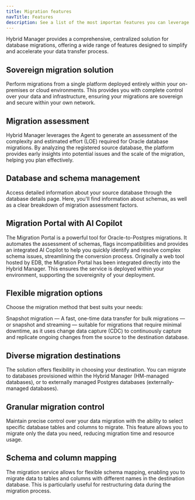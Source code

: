```yaml
---
title: Migration features 
navTitle: Features
description: See a list of the most importan features you can leverage to perform migrations with the Hybrid Manager.
---
```


Hybrid Manager provides a comprehensive, centralized solution for database migrations, offering a wide range of features designed to simplify and accelerate your data transfer process.

## Sovereign migration solution

Perform migrations from a single platform deployed entirely within your on-premises or cloud environments. This provides you with complete control over your data and infrastructure, ensuring your migrations are sovereign and secure within your own network.

## Migration assessment 

Hybrid Manager leverages the Agent to generate an assessment of the complexity and estimated effort (LOE) required for Oracle database migrations. By analyzing the registered source database, the platform provides early insights into potential issues and the scale of the migration, helping you plan effectively.

## Database and schema management

Access detailed information about your source database through the database details page. Here, you'll find information about schemas, as well as a clear breakdown of migration assessment factors.

## Migration Portal with AI Copilot

The Migration Portal is a powerful tool for Oracle-to-Postgres migrations. It automates the assessment of schemas, flags incompatibilities and provides an integrated AI Copilot to help you quickly identify and resolve complex schema issues, streamlining the conversion process. Originally a web tool hosted by EDB, the Migration Portal has been integrated directly into the Hybrid Manager. This ensures the service is deployed within your environment, supporting the sovereignity of your deployment.

## Flexible migration options

Choose the migration method that best suits your needs:

Snapshot migration &mdash; A fast, one-time data transfer for bulk migrations &mdash; or snapshot and streaming &mdash; suitable for migrations that require minimal downtime, as it uses change data capture (CDC) to continuously capture and replicate ongoing changes from the source to the destination database.

## Diverse migration destinations

The solution offers flexibility in choosing your destination. You can migrate to databases provisioned within the Hybrid Manager (HM-managed databases), or to externally managed Postgres databases (externally-managed databases). 

## Granular migration control

Maintain precise control over your data migration with the ability to select specific database tables and columns to migrate. This feature allows you to migrate only the data you need, reducing migration time and resource usage.

## Schema and column mapping

The migration service allows for flexible schema mapping, enabling you to migrate data to tables and columns with different names in the destination database. This is particularly useful for restructuring data during the migration process.
